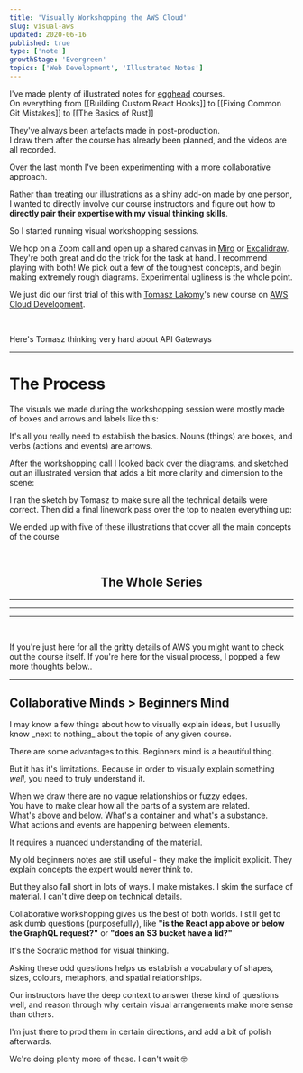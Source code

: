 ```yaml
---
title: 'Visually Workshopping the AWS Cloud' 
slug: visual-aws
updated: 2020-06-16
published: true
type: ['note']
growthStage: 'Evergreen'
topics: ['Web Development', 'Illustrated Notes']
---
```


I've made plenty of illustrated notes for <a href="https://egghead.io/">egghead</a> courses.  
On everything from [[Building Custom React Hooks]] to [[Fixing Common Git Mistakes]] to [[The Basics of Rust]]

They've always been artefacts made in post-production.  
I draw them after the course has already been planned, and the videos are all recorded.  

Over the last month I've been experimenting with a more collaborative approach.

Rather than treating our illustrations as a shiny add-on made by one person, I wanted to directly involve our course instructors and figure out how to **directly pair their expertise with my visual thinking skills**.

So I started running visual workshopping sessions.  

We hop on a Zoom call and open up a shared canvas in <a href="https://miro.com/">Miro</a> or <a href="https://excalidraw.com/">Excalidraw</a>. <Footnote idName={1}>They're both great and do the trick for the task at hand. I recommend playing with both!</Footnote>
We pick out a few of the toughest concepts, and begin making extremely rough diagrams. Experimental ugliness is the whole point.

We just did our first trial of this with <a href="https://tlakomy.com">Tomasz Lakomy</a>'s new course on <a href="https://egghead.io/courses/build-an-app-with-the-aws-cloud-development-kit">AWS Cloud Development</a>.

<br />

<Subtext center>Here's Tomasz thinking very hard about API Gateways</Subtext>

<ImageFrame alt="A screenshot of the zoom video call where we're drawing out rough diagrams" src="https://res.cloudinary.com/dg3gyk0gu/image/upload/c_scale,w_960/v1592314229/maggieappleton.com/notes/visual-aws/workshop-screen.png" />



---

<h1>The Process</h1>

<p>The visuals we made during the workshopping session were mostly made of boxes and arrows and labels like this:</p>

<ImageFrame alt="" width="80%" src="https://res.cloudinary.com/dg3gyk0gu/image/upload/c_scale,w_660/v1592317154/maggieappleton.com/notes/visual-aws/aws-cdk-post-10.png" />

<p>It's all you really need to establish the basics. Nouns (things) are boxes, and verbs (actions and events) are arrows.</p>

<p>After the workshopping call I looked back over the diagrams, and  sketched out an illustrated version that adds a bit more clarity and dimension to the scene:</p>

<ImageFrame width="800px" src="https://res.cloudinary.com/dg3gyk0gu/image/upload/c_scale,w_800/v1592317154/maggieappleton.com/notes/visual-aws/aws-cdk-post-11.png" />

<p>I ran the sketch by Tomasz to make sure all the technical details were correct. Then did a final linework pass over the top to neaten everything up:</p>

<BasicImage src="https://res.cloudinary.com/dg3gyk0gu/image/upload/v1592317154/maggieappleton.com/notes/visual-aws/aws-cdk-post-12.png" />

<p> We ended up with five of these illustrations that cover all the main concepts of the course </p>

<br />

<Center><h2>The Whole Series</h2></Center>

<TwoCol alignItems="flex-start">

<ImageFrame alt="" src="https://res.cloudinary.com/dg3gyk0gu/image/upload/v1592317152/maggieappleton.com/notes/visual-aws/aws-cdk-post-7.png" />

<ImageFrame alt="" src="https://res.cloudinary.com/dg3gyk0gu/image/upload/v1592317153/maggieappleton.com/notes/visual-aws/aws-cdk-post-8.png" />

</TwoCol>

<BasicImage alt="" src="https://res.cloudinary.com/dg3gyk0gu/image/upload/v1592317155/maggieappleton.com/notes/visual-aws/aws-cdk-post-9.png" />

---

<TwoCol alignItems="flex-start">

<ImageFrame alt="" src="https://res.cloudinary.com/dg3gyk0gu/image/upload/v1592317155/maggieappleton.com/notes/visual-aws/aws-cdk-post-13.png" />

<ImageFrame alt="" src="https://res.cloudinary.com/dg3gyk0gu/image/upload/v1592317156/maggieappleton.com/notes/visual-aws/aws-cdk-post-14.png" />

</TwoCol>

<BasicImage alt="" width="90%" src="https://res.cloudinary.com/dg3gyk0gu/image/upload/c_scale,w_960/v1592317155/maggieappleton.com/notes/visual-aws/aws-cdk-post-15.png" />

<BasicImage alt="" width="90%" src="https://res.cloudinary.com/dg3gyk0gu/image/upload/c_scale,w_960/v1592317157/maggieappleton.com/notes/visual-aws/aws-cdk-post-16.png" />


---

<TwoCol alignItems="flex-start">

<ImageFrame alt="" src="https://res.cloudinary.com/dg3gyk0gu/image/upload/v1592317152/maggieappleton.com/notes/visual-aws/aws-cdk-post-4.png" />

<ImageFrame alt="" src="https://res.cloudinary.com/dg3gyk0gu/image/upload/v1592317151/maggieappleton.com/notes/visual-aws/aws-cdk-post-5.png" />

</TwoCol>

<BasicImage alt="" src="https://res.cloudinary.com/dg3gyk0gu/image/upload/v1592317153/maggieappleton.com/notes/visual-aws/aws-cdk-post-6.png" />

---

<TwoCol alignItems="flex-start">

<ImageFrame alt="" src="https://res.cloudinary.com/dg3gyk0gu/image/upload/v1592317151/maggieappleton.com/notes/visual-aws/aws-cdk-post-1.png" />

<ImageFrame alt="" src="https://res.cloudinary.com/dg3gyk0gu/image/upload/v1592317152/maggieappleton.com/notes/visual-aws/aws-cdk-post-2.png" />

</TwoCol>

<BasicImage alt="" src="https://res.cloudinary.com/dg3gyk0gu/image/upload/v1592317152/maggieappleton.com/notes/visual-aws/aws-cdk-post-3.png" />

<br />

If you're just here for all the gritty details of AWS you might want to check out the course itself. If you're here for the visual process, I popped a few more thoughts below..

<a noTip href="https://egghead.io/courses/build-an-app-with-the-aws-cloud-development-kit"><ImageFrame width="90%" alt="Shareable Custom Hooks in React" src="https://og-image-egghead-course.now.sh/build-an-app-with-the-aws-cloud-development-kit" /></a>

---

<h2>Collaborative Minds > Beginners Mind</h2>

<p>I may know a few things about how to visually explain ideas, but I usually know _next to nothing_ about the topic of any given course.</p>

There are some advantages to this.
Beginners mind is a beautiful thing.

But it has it's limitations.  Because in order to visually explain something _well_, you need to truly understand it.

When we draw there are no vague relationships or fuzzy edges.  
You have to make clear how all the parts of a system are related.  
What's above and below. What's a container and what's a substance.  
What actions and events are happening between elements.

<p>It requires a nuanced understanding of the material.</p>

<p>My old beginners notes are still useful - they make the implicit explicit. They explain concepts the expert would never think to.</p>

But they also fall short in lots of ways.  I make mistakes. I skim the surface of material. I can't dive deep on technical details.

Collaborative workshopping gives us the best of both worlds. I still get to ask dumb questions (purposefully), like __"is the React app above or below the GraphQL request?"__  or __"does an S3 bucket have a lid?"__

It's the Socratic method for visual thinking.

Asking these odd questions helps us establish a vocabulary of shapes, sizes, colours, metaphors, and spatial relationships.

Our instructors have the deep context to answer these kind of questions well, and reason through why certain visual arrangements make more sense than others.

I'm just there to prod them in certain directions, and add a bit of polish afterwards.

We're doing plenty more of these. I can't wait <span>🤓</span>

<br />







